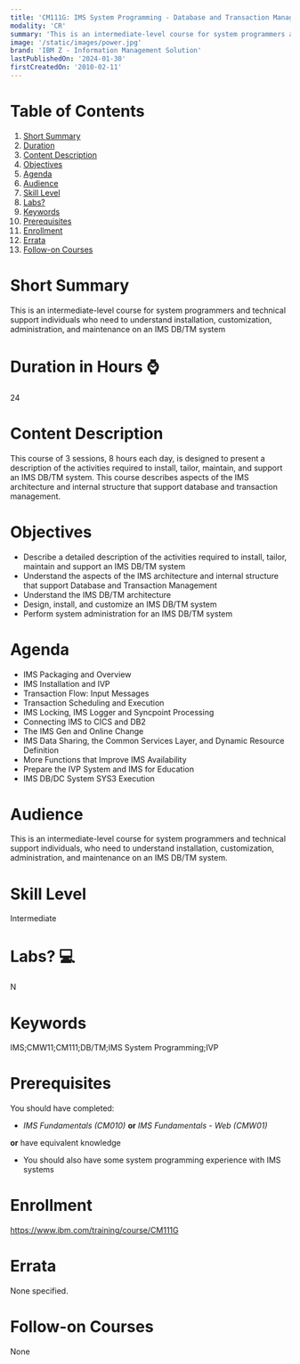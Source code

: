 ```yaml
---
title: 'CM111G: IMS System Programming - Database and Transaction Management'
modality: 'CR'
summary: 'This is an intermediate-level course for system programmers and technical support individuals who need to understand installation, customization, administration, and maintenance on an IMS DB/TM system'
image: '/static/images/power.jpg'
brand: 'IBM Z - Information Management Solution'
lastPublishedOn: '2024-01-30'
firstCreatedOn: '2010-02-11'
---
```

# Table of Contents
1.  [Short Summary](#short-summary)
2.  [Duration](#duration-in-hours-)
3.  [Content Description](#content-description)
4.  [Objectives](#objectives)
5.  [Agenda](#agenda)
6.  [Audience](#audience)
7.  [Skill Level](#skill-level)
8.  [Labs?](#labs-)
9.  [Keywords](#keywords)
10. [Prerequisites](#prerequisites)
11. [Enrollment](#enrollment)
12. [Errata](#errata)
13. [Follow-on Courses](#follow-on-courses)

# Short Summary
This is an intermediate-level course for system programmers and technical support individuals who need to understand installation, customization, administration, and maintenance on an IMS DB/TM system

# Duration in Hours ⌚
24

# Content Description
This course of 3 sessions, 8 hours each day, is designed to present a description of the activities required to install, tailor, maintain, and support an IMS DB/TM system. This course describes aspects of the IMS architecture and internal structure that support database and transaction management.



# Objectives
* Describe a detailed description of the activities required to install, tailor, maintain and support an IMS DB/TM system
* Understand the aspects of the IMS architecture and internal structure that support Database and Transaction Management
* Understand the IMS DB/TM architecture
* Design, install, and customize an IMS DB/TM system
* Perform system administration for an IMS DB/TM system


# Agenda
* IMS Packaging and Overview
* IMS Installation and IVP
* Transaction Flow: Input Messages
* Transaction Scheduling and Execution
* IMS Locking, IMS Logger and Syncpoint Processing
* Connecting IMS to CICS and DB2
* The IMS Gen and Online Change
* IMS Data Sharing, the Common Services Layer, and Dynamic Resource Definition
* More Functions that Improve IMS Availability
* Prepare the IVP System and IMS for Education
* IMS DB/DC System SYS3 Execution


# Audience
This is an intermediate-level course for system programmers and technical support individuals, who need to understand installation, customization, administration, and maintenance on an IMS DB/TM system.



# Skill Level
Intermediate

# Labs? 💻
N

# Keywords
IMS;CMW11;CM111;DB/TM;IMS System Programming;IVP

# Prerequisites
You should have completed:


* *IMS Fundamentals (CM010)* **or** *IMS Fundamentals - Web (CMW01)*


**or** have equivalent knowledge


* You should also have some system programming experience with IMS systems


# Enrollment
https://www.ibm.com/training/course/CM111G

# Errata
None specified.

# Follow-on Courses
None

